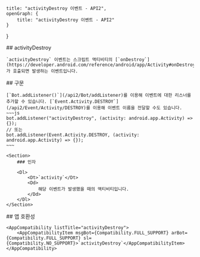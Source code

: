 
    title: "activityDestroy 이벤트 - API2",
    openGraph: {
        title: "activityDestroy 이벤트 - API2"
    }
}

<Section>
    ## activityDestroy

    `activityDestroy` 이벤트는 스크립트 액티비티의 [`onDestroy`](https://developer.android.com/reference/android/app/Activity#onDestroy())가 호출되면 발생하는 이벤트입니다.
</Section>
<Section>
    ## 구문

    [`Bot.addListener()`](/api2/Bot/addListener)를 이용해 이벤트에 대한 리스너를 추가할 수 있습니다. [`Event.Activity.DESTROY`](/api2/Event/Activity/DESTROY)를 이용해 이벤트 이름을 전달할 수도 있습니다.
    ~~~js
    bot.addListener("activityDestroy", (activity: android.app.Activity) => {});
    // 또는
    bot.addListener(Event.Activity.DESTROY, (activity: android.app.Activity) => {});
    ~~~

    <Section>
        ### 인자

        <Dl>
            <Dt>`activity`</Dt>
            <Dd>
                해당 이벤트가 발생했을 때의 액티비티입니다.
            </Dd>
        </Dl>
    </Section>
</Section>
<Section>
    ## 앱 호환성

    <AppCompatibility listTitle="activityDestroy">
        <AppCompatibilityItem msgBot={Compatibility.FULL_SUPPORT} arBot={Compatibility.FULL_SUPPORT} sl={Compatibility.NO_SUPPORT}>`activityDestroy`</AppCompatibilityItem>
    </AppCompatibility>
</Section>